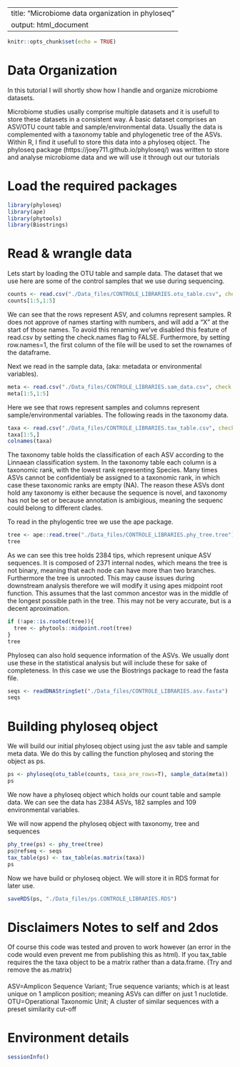 <style type="text/css">
.main-container {
  max-width: 1800px;
  margin-left: auto;
  margin-right: auto;
}
</style>

---
title: "Microbiome data organization in phyloseq"
output: html_document
---

```r
knitr::opts_chunk$set(echo = TRUE)
```

# Data Organization

In this tutorial I will shortly show how I handle and organize microbiome datasets.

Microbiome studies usally comprise multiple datasets and it is usefull to store these datasets in a consistent way. A basic dataset comprises an ASV/OTU count table and sample/environmental data. Usually the data is complemented with a taxonomy table and phylogenetic tree of the ASVs. Within R, I find it usefull to store this data into a phyloseq object. The phyloseq package (https://joey711.github.io/phyloseq/) was written to store and analyse microbiome data and we will use it through out our tutorials

# Load the required packages

```r
library(phyloseq)
library(ape)
library(phytools)
library(Biostrings)
```

# Read & wrangle data

Lets start by loading the OTU table and sample data. The dataset that we use here are some of the control samples that we use during sequencing.

```r
counts <- read.csv("./Data_files/CONTROLE_LIBRARIES.otu_table.csv", check.names = F, row.names = 1)
counts[1:5,1:5]
```

We can see that the rows represent ASV, and columns represent samples. R does not approve of names starting with numbers, and will add a "X" at the start of those names. To avoid this renaming we've disabled this feature of read.csv by setting the check.names flag to FALSE. Furthermore, by setting row.names=1, the first column of the file will be used to set the rownames of the dataframe. 

Next we read in the sample data, (aka: metadata or environmental variables).

```r
meta <- read.csv("./Data_files/CONTROLE_LIBRARIES.sam_data.csv", check.names = F, row.names = 1)
meta[1:5,1:5]
```

Here we see that rows represent samples and columns represent sample/environmental variables. 
The following reads in the taxonomy data.

```r
taxa <- read.csv("./Data_files/CONTROLE_LIBRARIES.tax_table.csv", check.names = F, row.names = 1)
taxa[1:5,]
colnames(taxa)
```
The taxonomy table holds the classification of each ASV according to the Linnaean classification system. In the taxonomy table each column is a taxonomic rank, with the lowest rank representing Species. Many times ASVs cannot be confidentialy be assigned to a taxonomic rank, in which case these taxonomic ranks are empty (NA). The reason these ASVs dont hold any taxonomy is either because the sequence is novel, and taxonomy has not be set or because annotation is ambigious, meaning the sequenc could belong to different clades.

To read in the phylogentic tree we use the ape package.

```r
tree <- ape::read.tree("./Data_files/CONTROLE_LIBRARIES.phy_tree.tree")
tree
```

As we can see this tree holds 2384 tips, which represent unique ASV sequences. It is composed of 2371 internal nodes, which means the tree is not binary, meaning that each node can have more than two branches. Furthermore the tree is unrooted. This may cause issues during downstream analysis therefore we will modify it using apes midpoint root function. This assumes that the last common ancestor was in the middle of the longest possible path in the tree. This may not be very accurate, but is a decent aproximation.

```r
if (!ape::is.rooted(tree)){
  tree <- phytools::midpoint.root(tree)
}
tree
```

Phyloseq can also hold sequence information of the ASVs. We usually dont use these in the statistical analysis but will include these for sake of completeness. In this case we use the Biostrings package to read the fasta file.

```r
seqs <- readDNAStringSet("./Data_files/CONTROLE_LIBRARIES.asv.fasta")
seqs
```

# Building phyloseq object

We will build our initial phyloseq object using just the asv table and sample meta data.
We do this by calling the function phyloseq and storing the object as ps.

```r
ps <- phyloseq(otu_table(counts, taxa_are_rows=T), sample_data(meta))
ps
```

We now have a phyloseq object which holds our count table and sample data. We can see the data has 2384 ASVs, 182 samples and 109 environmental variables.

We will now append the phyloseq object with taxonomy, tree and sequences 

```r
phy_tree(ps) <- phy_tree(tree)
ps@refseq <- seqs
tax_table(ps) <- tax_table(as.matrix(taxa))
ps
```

Now we have build or phyloseq object. We will store it in RDS format for later use.

```r
saveRDS(ps, "./Data_files/ps.CONTROLE_LIBRARIES.RDS")
```
 
# Disclaimers Notes to self and 2dos

Of course this code was tested and proven to work however (an error in the code would even prevent me from publishing this as html). If you 
tax_table requires the the taxa object to be a matrix rather than a data.frame. (Try and remove the as.matrix)

####

ASV=Amplicon Sequence Variant; True sequence variants; which is at least unique on 1 amplicon position; meaning ASVs can differ on just 1 nuclotide.
OTU=Operational Taxonomic Unit; A cluster of similar sequences with a preset similarity cut-off

# Environment details

```r
sessionInfo()
```
